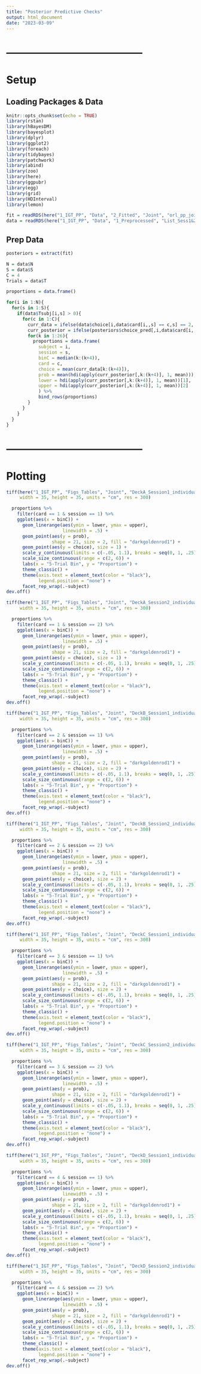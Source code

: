 ```yaml
---
title: "Posterior Predictive Checks"
output: html_document
date: "2023-03-09"
---
```




# ---------------------------------------
# Setup
## Loading Packages & Data
```r
knitr::opts_chunk$set(echo = TRUE)
library(rstan)
library(hBayesDM)
library(bayesplot)
library(dplyr)
library(ggplot2)
library(foreach)
library(tidybayes)
library(patchwork)
library(abind)
library(zoo)
library(here)
library(ggpubr)
library(egg)
library(grid)
library(HDInterval)
library(lemon)

fit = readRDS(here("1_IGT_PP", "Data", "2_Fitted", "Joint", "orl_pp_joint_fit.rds"))
data = readRDS(here("1_IGT_PP", "Data", "1_Preprocessed", "List_Sess1&2.rds"))
```



## Prep Data
```r
posteriors = extract(fit)
```


```r
N = data$N
S = data$S
C = 4
Trials = data$T

proportions = data.frame()

for(i in 1:N){
  for(s in 1:S){
    if(data$Tsubj[i,s] > 0){
      for(c in 1:C){
        curr_data = ifelse(data$choice[i,data$card[i,,s] == c,s] == 2, 0, 1)
        curr_posterior = ifelse(posteriors$choice_pred[,i,data$card[i,,s] == c,s] == 2, 0, 1)
        for(k in 1:26){
          proportions = data.frame(
            subject = i,
            session = s,
            binC = median(k:(k+4)),
            card = c,
            choice = mean(curr_data[k:(k+4)]),
            prob = mean(hdi(apply(curr_posterior[,k:(k+4)], 1, mean))),
            lower = hdi(apply(curr_posterior[,k:(k+4)], 1, mean))[1],
            upper = hdi(apply(curr_posterior[,k:(k+4)], 1, mean))[2]
            ) %>% 
            bind_rows(proportions)
        }
      }
    }
  }
}
```



# ---------------------------------------
# Plotting
```r
tiff(here("1_IGT_PP", "Figs_Tables", "Joint", "DeckA_Session1_individual_PPC.tiff"),
     width = 35, height = 35, units = "cm", res = 300)

  proportions %>% 
    filter(card == 1 & session == 1) %>% 
    ggplot(aes(x = binC)) +
      geom_linerange(aes(ymin = lower, ymax = upper),
                     linewidth = .5) +
      geom_point(aes(y = prob),
                 shape = 21, size = 2, fill = "darkgoldenrod1") +
      geom_point(aes(y = choice), size = 1) +
      scale_y_continuous(limits = c(-.05, 1.1), breaks = seq(0, 1, .25)) +
      scale_size_continuous(range = c(2, 6)) +
      labs(x = "5-Trial Bin", y = "Proportion") +
      theme_classic() +
      theme(axis.text = element_text(color = "black"),
            legend.position = "none") +
      facet_rep_wrap(.~subject)
dev.off()
```




```r
tiff(here("1_IGT_PP", "Figs_Tables", "Joint", "DeckA_Session2_individual_PPC.tiff"),
     width = 35, height = 35, units = "cm", res = 300)

  proportions %>% 
    filter(card == 1 & session == 2) %>% 
    ggplot(aes(x = binC)) +
      geom_linerange(aes(ymin = lower, ymax = upper),
                     linewidth = .5) +
      geom_point(aes(y = prob),
                 shape = 21, size = 2, fill = "darkgoldenrod1") +
      geom_point(aes(y = choice), size = 1) +
      scale_y_continuous(limits = c(-.05, 1.1), breaks = seq(0, 1, .25)) +
      scale_size_continuous(range = c(2, 6)) +
      labs(x = "5-Trial Bin", y = "Proportion") +
      theme_classic() +
      theme(axis.text = element_text(color = "black"),
            legend.position = "none") +
      facet_rep_wrap(.~subject)
dev.off()
```



```r
tiff(here("1_IGT_PP", "Figs_Tables", "Joint", "DeckB_Session1_individual_PPC.tiff"),
     width = 35, height = 35, units = "cm", res = 300)

  proportions %>% 
    filter(card == 2 & session == 1) %>% 
    ggplot(aes(x = binC)) +
      geom_linerange(aes(ymin = lower, ymax = upper),
                     linewidth = .5) +
      geom_point(aes(y = prob),
                 shape = 21, size = 2, fill = "darkgoldenrod1") +
      geom_point(aes(y = choice), size = 2) +
      scale_y_continuous(limits = c(-.05, 1.1), breaks = seq(0, 1, .25)) +
      scale_size_continuous(range = c(2, 6)) +
      labs(x = "5-Trial Bin", y = "Proportion") +
      theme_classic() +
      theme(axis.text = element_text(color = "black"),
            legend.position = "none") +
      facet_rep_wrap(.~subject)
dev.off()
```



```r
tiff(here("1_IGT_PP", "Figs_Tables", "Joint", "DeckB_Session2_individual_PPC.tiff"),
     width = 35, height = 35, units = "cm", res = 300)

  proportions %>% 
    filter(card == 2 & session == 2) %>% 
    ggplot(aes(x = binC)) +
      geom_linerange(aes(ymin = lower, ymax = upper),
                     linewidth = .5) +
      geom_point(aes(y = prob),
                 shape = 21, size = 2, fill = "darkgoldenrod1") +
      geom_point(aes(y = choice), size = 2) +
      scale_y_continuous(limits = c(-.05, 1.1), breaks = seq(0, 1, .25)) +
      scale_size_continuous(range = c(2, 6)) +
      labs(x = "5-Trial Bin", y = "Proportion") +
      theme_classic() +
      theme(axis.text = element_text(color = "black"),
            legend.position = "none") +
      facet_rep_wrap(.~subject)
dev.off()
```



```r
tiff(here("1_IGT_PP", "Figs_Tables", "Joint", "DeckC_Session1_individual_PPC.tiff"),
     width = 35, height = 35, units = "cm", res = 300)

  proportions %>% 
    filter(card == 3 & session == 1) %>% 
    ggplot(aes(x = binC)) +
      geom_linerange(aes(ymin = lower, ymax = upper),
                     linewidth = .5) +
      geom_point(aes(y = prob),
                 shape = 21, size = 2, fill = "darkgoldenrod1") +
      geom_point(aes(y = choice), size = 2) +
      scale_y_continuous(limits = c(-.05, 1.1), breaks = seq(0, 1, .25)) +
      scale_size_continuous(range = c(2, 6)) +
      labs(x = "5-Trial Bin", y = "Proportion") +
      theme_classic() +
      theme(axis.text = element_text(color = "black"),
            legend.position = "none") +
      facet_rep_wrap(.~subject)
dev.off()
```



```r
tiff(here("1_IGT_PP", "Figs_Tables", "Joint", "DeckC_Session2_individual_PPC.tiff"),
     width = 35, height = 35, units = "cm", res = 300)

  proportions %>% 
    filter(card == 3 & session == 2) %>% 
    ggplot(aes(x = binC)) +
      geom_linerange(aes(ymin = lower, ymax = upper),
                     linewidth = .5) +
      geom_point(aes(y = prob),
                 shape = 21, size = 2, fill = "darkgoldenrod1") +
      geom_point(aes(y = choice), size = 2) +
      scale_y_continuous(limits = c(-.05, 1.1), breaks = seq(0, 1, .25)) +
      scale_size_continuous(range = c(2, 6)) +
      labs(x = "5-Trial Bin", y = "Proportion") +
      theme_classic() +
      theme(axis.text = element_text(color = "black"),
            legend.position = "none") +
      facet_rep_wrap(.~subject)
dev.off()
```



```r
tiff(here("1_IGT_PP", "Figs_Tables", "Joint", "DeckD_Session1_individual_PPC.tiff"),
     width = 35, height = 35, units = "cm", res = 300)

  proportions %>% 
    filter(card == 4 & session == 1) %>% 
    ggplot(aes(x = binC)) +
      geom_linerange(aes(ymin = lower, ymax = upper),
                     linewidth = .5) +
      geom_point(aes(y = prob),
                 shape = 21, size = 2, fill = "darkgoldenrod1") +
      geom_point(aes(y = choice), size = 2) +
      scale_y_continuous(limits = c(-.05, 1.1), breaks = seq(0, 1, .25)) +
      scale_size_continuous(range = c(2, 6)) +
      labs(x = "5-Trial Bin", y = "Proportion") +
      theme_classic() +
      theme(axis.text = element_text(color = "black"),
            legend.position = "none") +
      facet_rep_wrap(.~subject)
dev.off()
```



```r
tiff(here("1_IGT_PP", "Figs_Tables", "Joint", "DeckD_Session2_individual_PPC.tiff"),
     width = 35, height = 35, units = "cm", res = 300)

  proportions %>% 
    filter(card == 4 & session == 2) %>% 
    ggplot(aes(x = binC)) +
      geom_linerange(aes(ymin = lower, ymax = upper),
                     linewidth = .5) +
      geom_point(aes(y = prob),
                 shape = 21, size = 2, fill = "darkgoldenrod1") +
      geom_point(aes(y = choice), size = 2) +
      scale_y_continuous(limits = c(-.05, 1.1), breaks = seq(0, 1, .25)) +
      scale_size_continuous(range = c(2, 6)) +
      labs(x = "5-Trial Bin", y = "Proportion") +
      theme_classic() +
      theme(axis.text = element_text(color = "black"),
            legend.position = "none") +
      facet_rep_wrap(.~subject)
dev.off()
```























